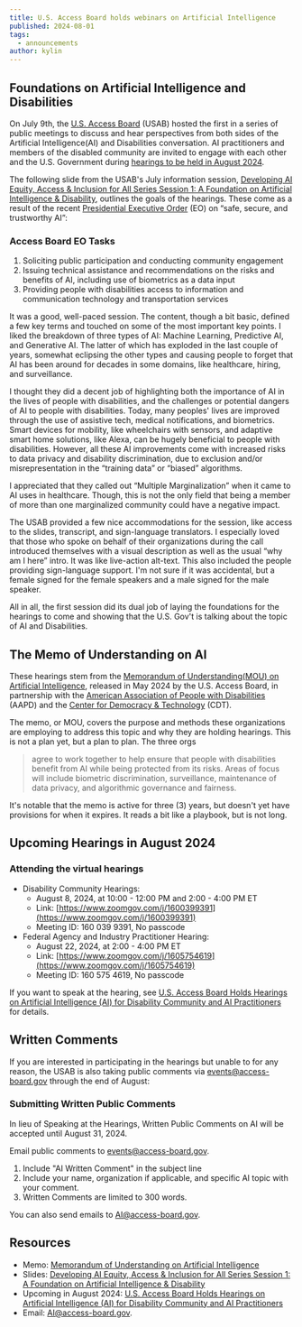 ```yaml
---
title: U.S. Access Board holds webinars on Artificial Intelligence
published: 2024-08-01
tags:
  - announcements
author: kylin
---
```




## Foundations on Artificial Intelligence and Disabilities

On July 9th, the [U.S. Access Board](http://www.access-board.gov/) (USAB) hosted the first in a series of public meetings to discuss and hear perspectives from both sides of the Artificial Intelligence(AI) and Disabilities conversation. AI practitioners and members of the disabled community are invited to engage with each other and the U.S. Government during [hearings to be held in August 2024](https://www.access-board.gov/news/2024/07/09/u-s-access-board-holds-hearings-on-artificial-intelligence-ai-for-disability-community-and-ai-practitioners/).


The following slide from the USAB's July information session, [Developing AI Equity, Access & Inclusion for All Series Session 1: A Foundation on Artificial Intelligence & Disability](https://usa-accessboard.app.box.com/s/aovk8v7a0xe1peb5y02jpe1hbb0e7dj4), outlines the goals of the hearings. These come as a result of the recent [Presidential Executive Order](https://www.whitehouse.gov/briefing-room/presidential-actions/2023/10/30/executive-order-on-the-safe-secure-and-trustworthy-development-and-use-of-artificial-intelligence/) (EO) on “safe, secure, and trustworthy AI”:

<ImageFigure
  src={slide6}
  class="mb-4 text-center w-100"
  imageClass="d-block mx-auto"
  alt="Slide #6 in the screenshot has a dark-blue header-band with white text that reads &quot;Access Board EO Tasks&quot;. The content section of the slide shows a numbered-list of 3 tasks."
  caption="The U.S. Access Board has three tasks with regards to AI and Disabilities: engage the community, provide technical recommendations, and ensure disability access to information."
/>

### Access Board EO Tasks

1. Soliciting public participation and conducting community engagement
2. Issuing technical assistance and recommendations on the risks and benefits of AI, including use of biometrics as a data input
3. Providing people with disabilities access to information and communication technology and transportation services

It was a good, well-paced session. The content, though a bit basic, defined a few key terms and touched on some of the most important key points. I liked the breakdown of three types of AI: Machine Learning, Predictive AI, and Generative AI. The latter of which has exploded in the last couple of years, somewhat eclipsing the other types and causing people to forget that AI has been around for decades in some domains, like healthcare, hiring, and surveillance.

I thought they did a decent job of highlighting both the importance of AI in the lives of people with disabilities, and the challenges or potential dangers of AI to people with disabilities. Today, many peoples' lives are improved through the use of assistive tech, medical notifications, and biometrics. Smart devices for mobility, like wheelchairs with sensors, and adaptive smart home solutions, like Alexa, can be hugely beneficial to people with disabilities. However, all these AI improvements come with increased risks to data privacy and disability discrimination, due to exclusion and/or misrepresentation in the “training data” or “biased” algorithms.

I appreciated that they called out “Multiple Marginalization” when it came to AI uses in healthcare. Though, this is not the only field that being a member of more than one marginalized community could have a negative impact.

The USAB provided a few nice accommodations for the session, like access to the slides, transcript, and sign-language translators. I especially loved that those who spoke on behalf of their organizations during the call introduced themselves with a visual description as well as the usual “why am I here” intro. It was like live-action alt-text. This also included the people providing sign-language support. I'm not sure if it was accidental, but a female signed for the female speakers and a male signed for the male speaker.

All in all, the first session did its dual job of laying the foundations for the hearings to come and showing that the U.S. Gov't is talking about the topic of AI and Disabilities.

## The Memo of Understanding on AI

These hearings stem from the [Memorandum of Understanding(MOU) on Artificial Intelligence](https://www.access-board.gov/ai-mou/), released in May 2024 by the U.S. Access Board, in partnership with the [American Association of People with Disabilities](https://www.aapd.com/) (AAPD) and the [Center for Democracy & Technology](http://wehttps/cdt.org/area-of-focus/privacy-data/disability-rights) (CDT). 

The memo, or MOU, covers the purpose and methods these organizations are employing to address this topic and why they are holding hearings. This is not a plan yet, but a plan to plan. The three orgs
> agree to work together to help ensure that people with disabilities benefit from AI while being protected from its risks. Areas of focus will include biometric discrimination, surveillance, maintenance of data privacy, and algorithmic governance and fairness.

It's notable that the memo is active for three (3) years, but doesn't yet have provisions for when it expires. It reads a bit like a playbook, but is not long.

## Upcoming Hearings in August 2024

### Attending the virtual hearings

* Disability Community Hearings:
  * August 8, 2024, at 10:00 - 12:00 PM and 2:00 - 4:00 PM ET
  * Link: [https://www.zoomgov.com/j/1600399391](https://www.zoomgov.com/j/1600399391)
  * Meeting ID: 160 039 9391, No passcode
* Federal Agency and Industry Practitioner Hearing:
  * August 22, 2024, at 2:00 - 4:00 PM ET
  * Link: [https://www.zoomgov.com/j/1605754619](https://www.zoomgov.com/j/1605754619)
  * Meeting ID: 160 575 4619, No passcode


If you want to speak at the hearing, see [U.S. Access Board Holds Hearings on Artificial Intelligence (AI) for Disability Community and AI Practitioners](https://www.access-board.gov/news/2024/07/09/u-s-access-board-holds-hearings-on-artificial-intelligence-ai-for-disability-community-and-ai-practitioners/) for details.

## Written Comments

If you are interested in participating in the hearings but unable to for any reason, the USAB is also taking public comments via [events@access-board.gov](mailto\:events@access-board.gov) through the end of August:

<ImageFigure
  src={slide25}
  class="mb-4 text-center w-100"
  imageClass="d-block mx-auto"
  alt="Slide #25 in the screenshot has a dark-blue header-band with white text that reads &quot;Submitting Written Public Comments&quot;. The content section of the slide shows a line of bolded text about accepting written comments, a line with the email address, and a numbered list of 3 email content guidelines."
  caption="The U.S. Access Board is accepting 300-word emails with subject &quot;AI written Comment&quot; through August 31st. Include name, organization, and AI topic."
/>

### Submitting Written Public Comments

In lieu of Speaking at the Hearings, Written Public Comments on AI will be accepted until August 31, 2024.

Email public comments to [events@access-board.gov](mailto:events@access-board.gov?subject=AI+Written+Comment).

1. Include "AI Written Comment" in the subject line
2. Include your name, organization if applicable, and specific AI topic with your comment.
3. Written Comments are limited to 300 words.

You can also send emails to [AI@access-board.gov](mailto:AI@access-board.gov).

## Resources

* Memo: [Memorandum of Understanding on Artificial Intelligence](https://www.access-board.gov/ai-mou/)
* Slides: [Developing AI Equity, Access & Inclusion for All Series Session 1: A Foundation on Artificial Intelligence & Disability](https://usa-accessboard.app.box.com/s/aovk8v7a0xe1peb5y02jpe1hbb0e7dj4)
* Upcoming in August 2024: [U.S. Access Board Holds Hearings on Artificial Intelligence (AI) for Disability Community and AI Practitioners](https://www.access-board.gov/news/2024/07/09/u-s-access-board-holds-hearings-on-artificial-intelligence-ai-for-disability-community-and-ai-practitioners/)
* Email: [AI@access-board.gov](mailto:AI@access-board.gov).